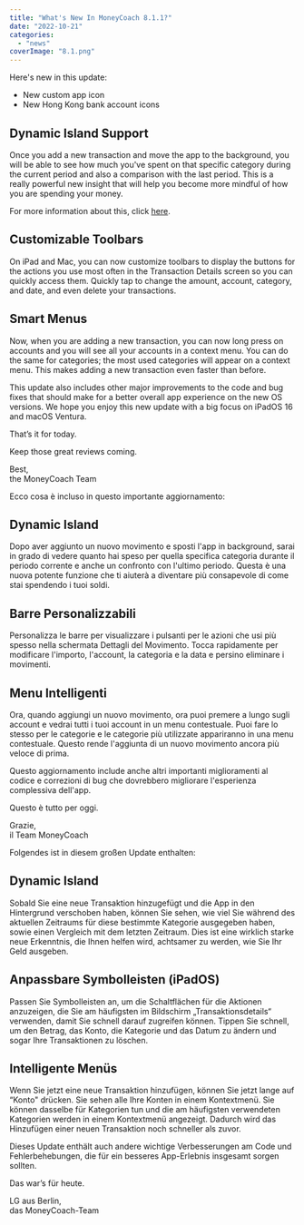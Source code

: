 ```yaml
---
title: "What's New In MoneyCoach 8.1.1?"
date: "2022-10-21"
categories: 
  - "news"
coverImage: "8.1.png"
---
```


Here's new in this update:

- New custom app icon
- New Hong Kong bank account icons

## Dynamic Island Support

Once you add a new transaction and move the app to the background, you will be able to see how much you've spent on that specific category during the current period and also a comparison with the last period. This is a really powerful new insight that will help you become more mindful of how you are spending your money.

For more information about this, click [here](/moneycoach-gets-live-activities-support).

## Customizable Toolbars

On iPad and Mac, you can now customize toolbars to display the buttons for the actions you use most often in the Transaction Details screen so you can quickly access them. Quickly tap to change the amount, account, category, and date, and even delete your transactions.

## Smart Menus

Now, when you are adding a new transaction, you can now long press on accounts and you will see all your accounts in a context menu. You can do the same for categories; the most used categories will appear on a context menu. This makes adding a new transaction even faster than before.

This update also includes other major improvements to the code and bug fixes that should make for a better overall app experience on the new OS versions. We hope you enjoy this new update with a big focus on iPadOS 16 and macOS Ventura.

That’s it for today.

Keep those great reviews coming.

Best,  
the MoneyCoach Team

Ecco cosa è incluso in questo importante aggiornamento:

## Dynamic Island

Dopo aver aggiunto un nuovo movimento e sposti l'app in background, sarai in grado di vedere quanto hai speso per quella specifica categoria durante il periodo corrente e anche un confronto con l'ultimo periodo. Questa è una nuova potente funzione che ti aiuterà a diventare più consapevole di come stai spendendo i tuoi soldi.

## Barre Personalizzabili

Personalizza le barre per visualizzare i pulsanti per le azioni che usi più spesso nella schermata Dettagli del Movimento. Tocca rapidamente per modificare l'importo, l'account, la categoria e la data e persino eliminare i movimenti.

## Menu Intelligenti

Ora, quando aggiungi un nuovo movimento, ora puoi premere a lungo sugli account e vedrai tutti i tuoi account in un menu contestuale. Puoi fare lo stesso per le categorie e le categorie più utilizzate appariranno in una menu contestuale. Questo rende l'aggiunta di un nuovo movimento ancora più veloce di prima.

Questo aggiornamento include anche altri importanti miglioramenti al codice e correzioni di bug che dovrebbero migliorare l'esperienza complessiva dell'app.

Questo è tutto per oggi.

Grazie,  
il Team MoneyCoach

Folgendes ist in diesem großen Update enthalten:

## Dynamic Island

Sobald Sie eine neue Transaktion hinzugefügt und die App in den Hintergrund verschoben haben, können Sie sehen, wie viel Sie während des aktuellen Zeitraums für diese bestimmte Kategorie ausgegeben haben, sowie einen Vergleich mit dem letzten Zeitraum. Dies ist eine wirklich starke neue Erkenntnis, die Ihnen helfen wird, achtsamer zu werden, wie Sie Ihr Geld ausgeben.

## Anpassbare Symbolleisten (iPadOS)

Passen Sie Symbolleisten an, um die Schaltflächen für die Aktionen anzuzeigen, die Sie am häufigsten im Bildschirm „Transaktionsdetails“ verwenden, damit Sie schnell darauf zugreifen können. Tippen Sie schnell, um den Betrag, das Konto, die Kategorie und das Datum zu ändern und sogar Ihre Transaktionen zu löschen.

## Intelligente Menüs

Wenn Sie jetzt eine neue Transaktion hinzufügen, können Sie jetzt lange auf “Konto" drücken. Sie sehen alle Ihre Konten in einem Kontextmenü. Sie können dasselbe für Kategorien tun und die am häufigsten verwendeten Kategorien werden in einem Kontextmenü angezeigt. Dadurch wird das Hinzufügen einer neuen Transaktion noch schneller als zuvor.

Dieses Update enthält auch andere wichtige Verbesserungen am Code und Fehlerbehebungen, die für ein besseres App-Erlebnis insgesamt sorgen sollten.

Das war’s für heute.

LG aus Berlin,  
das MoneyCoach-Team
